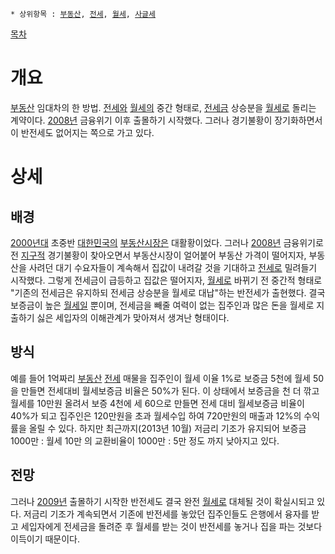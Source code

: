  * 상위항목 : [[부동산]], [[전세]], [[월세]], [[사글세]]

{{{+1 半傳貰 }}}

[[목차]]

= 개요 =
[[부동산]] 임대차의 한 방법. [[전세]]와 [[월세]]의 중간 형태로, [[전세]]금 상승분을 [[월세]]로 돌리는 계약이다. [[2008년]] 금융위기 이후 출몰하기 시작했다. 그러나 경기불황이 장기화하면서 이 반전세도 없어지는 쪽으로 가고 있다.

= 상세 =
== 배경 ==
[[2000년대]] 초중반 [[대한민국]]의 [[부동산]]시장은 대활황이었다. 그러나 [[2008년]] 금융위기로 전 [[지구]]적 경기불황이 찾아오면서 부동산시장이 얼어붙어 부동산 가격이 떨어지자, 부동산을 사려던 대기 수요자들이 계속해서 집값이 내려갈 것을 기대하고 [[전세]]로 밀려들기 시작했다. 그렇게 전세금이 급등하고 집값은 떨어지자, [[월세]]로 바뀌기 전 중간적 형태로 "기존의 전세금은 유지하되 전세금 상승분을 월세로 대납"하는 반전세가 출현했다.
결국 보증금이 높은 [[월세]]일 뿐이며, 전세금을 빼줄 여력이 없는 집주인과 많은 돈을 월세로 지출하기 싫은 세입자의 이해관계가 맞아져서 생겨난 형태이다.

== 방식 ==
예를 들어 1억짜리 [[부동산]] [[전세]] 매물을 집주인이 월세 이율 1%로 보증금 5천에 월세 50을 만들면 전세대비 월세보증금 비율은 50%가 된다. 이 상태에서 보증금을 천 더 깎고 월세를 10만원 올려서 보증 4천에 세 60으로 만들면 전세 대비 월세보증금 비율이 40%가 되고 집주인은 120만원을 초과 월세수입 하여 720만원의 매출과 12%의 수익률을 올릴 수 있다. 하지만 최근까지(2013년 10월) 저금리 기조가 유지되어 보증금 1000만 : 월세 10만 의 교환비율이 1000만 : 5만 정도 까지 낮아지고 있다.

== 전망 ==
그러나 [[2009년]] 출몰하기 시작한 반전세도 결국 완전 [[월세]]로 대체될 것이 확실시되고 있다. 저금리 기조가 계속되면서 기존에 반전세를 놓았던 집주인들도 은행에서 융자를 받고 세입자에게 전세금을 돌려준 후 월세를 받는 것이 반전세를 놓거나 집을 파는 것보다 이득이기 때문이다.
